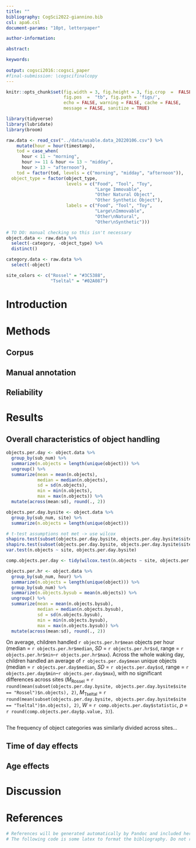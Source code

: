 ```yaml
---
title: ""
bibliography: CogSci2022-giannino.bib
csl: apa6.csl
document-params: "10pt, letterpaper"

author-information: 

abstract:

keywords:
    
output: cogsci2016::cogsci_paper
#final-submission: \cogscifinalcopy
---
```


```r
knitr::opts_chunk$set(fig.width = 3, fig.height = 3, fig.crop  =  FALSE, 
                      fig.pos  =  "tb", fig.path = 'figs/',
                      echo = FALSE, warning = FALSE, cache = FALSE, 
                      message = FALSE, sanitize = TRUE)
```

```r
library(tidyverse)
library(lubridate)
library(broom)
```

```r
raw.data <- read_csv("../data/usable.data_20220106.csv") %>%
    mutate(hour = hour(timestamp), 
    tod = case_when(
      hour < 11 ~ "morning", 
      hour >= 11 & hour <= 13 ~ "midday", 
      hour > 13 ~ "afternoon"), 
    tod = factor(tod, levels = c("morning", "midday", "afternoon")), 
  object_type = factor(object_type, 
                       levels = c("Food", "Tool", "Toy", 
                                  "Large Immovable",
                                  "Other Natural Object",
                                  "Other Synthetic Object"),
                       labels = c("Food", "Tool", "Toy", 
                                  "Large\nImmovable",
                                  "Other\nNatural", 
                                  "Other\nSynthetic")))

# TO DO: manual checking so this isn't necessary
object.data <- raw.data %>%
  select(-category, -object_type) %>%
  distinct()

category.data <- raw.data %>%
  select(-object)

site_colors <- c("Rossel" = "#3C5388", 
                 "Tseltal" = "#02A087")
```
# Introduction

# Methods
## Corpus

## Manual annotation

## Reliability

# Results
## Overall characteristics of object handling
```r

objects.per.day <- object.data %>%
  group_by(sub_num) %>%
  summarize(n.objects = length(unique(object))) %>%
  ungroup() %>%
  summarize(mean = mean(n.objects), 
            median = median(n.objects), 
            sd = sd(n.objects), 
            min = min(n.objects),
            max = max(n.objects)) %>%
  mutate(across(mean:sd), round(., 2))

objects.per.day.bysite <- object.data %>%
  group_by(sub_num, site) %>%
  summarize(n.objects = length(unique(object))) 

# t-test assumptions not met -> use wilcox
shapiro.test(subset(objects.per.day.bysite, objects.per.day.bysite$site == "Rossel")$n.objects)
shapiro.test(subset(objects.per.day.bysite, objects.per.day.bysite$site == "Tseltal")$n.objects)
var.test(n.objects ~ site, objects.per.day.bysite)

comp.objects.per.day <- tidy(wilcox.test(n.objects ~ site, objects.per.day.bysite))

objects.per.hr <- object.data %>%
  group_by(sub_num, hour) %>%
  summarize(n.objects = length(unique(object))) %>%
  group_by(sub_num) %>%
  summarize(n.objects.bysub = mean(n.objects)) %>%
  ungroup() %>%
  summarize(mean = mean(n.objects.bysub), 
            median = median(n.objects.bysub),
            sd = sd(n.objects.bysub),
            min = min(n.objects.bysub), 
            max = max(n.objects.bysub)) %>%
  mutate(across(mean:sd), round(., 2))
```
On average, children handled `r objects.per.hr$mean` objects per hour (median = `r objects.per.hr$median`, _SD_ = `r objects.per.hr$sd`, range = `r objects.per.hr$min`--`r objects.per.hr$max`). Across the whole waking day, children handled an average of `r objects.per.day$mean` unique objects (median = `r objects.per.day$median`, _SD_ = `r objects.per.day$sd`, range = `r objects.per.day$min`--`r objects.per.day$max`), with no significant differences across sites (_M_~Rossel~ = `r round(mean(subset(objects.per.day.bysite, objects.per.day.bysite$site == "Rossel")$n.objects), 2)`, _M_~Tseltal~ = `r round(mean(subset(objects.per.day.bysite, objects.per.day.bysite$site == "Tseltal")$n.objects), 2)`, _W_ = `r comp.objects.per.day$statistic`, _p_ = `r round(comp.objects.per.day$p.value, 3)`).

```r
```
The frequency of object categories was similarly divided across sites...

## Time of day effects

## Age effects

# Discussion

# References 

```r
# References will be generated automatically by Pandoc and included here.
# The following code is some latex to format the bibliography. Do not remove it.
```

\setlength{\parindent}{-0.1in} 
\setlength{\leftskip}{0.125in}
\noindent

